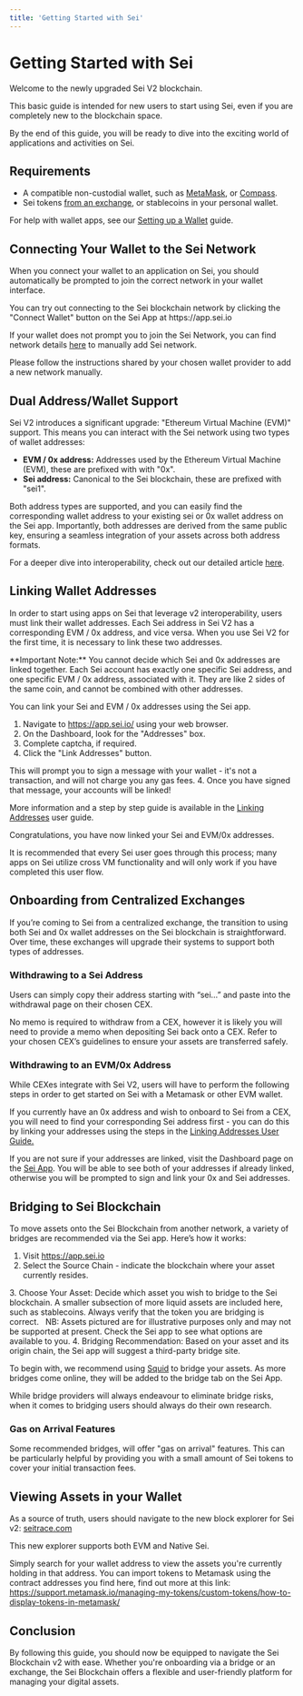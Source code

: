 ```yaml
---
title: 'Getting Started with Sei'
---
```



# Getting Started with Sei

Welcome to the newly upgraded Sei V2 blockchain. 

This basic guide is intended for new users to start using Sei, even if you are completely new to the blockchain space.

By the end of this guide, you will be ready to dive into the exciting world of applications and activities on Sei.

## Requirements

- A compatible non-custodial wallet, such as [MetaMask](https://metamask.io/), or [Compass](https://compasswallet.io/).
- Sei tokens [from an exchange](/user-guides/getting-tokens), or stablecoins in your personal wallet.

For help with wallet apps, see our [Setting up a Wallet](./user-guides/wallet-setup.mdx) guide.

## Connecting Your Wallet to the Sei Network

When you connect your wallet to an application on Sei, you should automatically be prompted to join the correct network in your wallet interface. 


<Callout emoji="💡">
  You can try out connecting to the Sei blockchain network by clicking the "Connect Wallet" button on the Sei App at https://app.sei.io
</Callout>

If your wallet does not prompt you to join the Sei Network, you can find network details [here](/user-guides/wallet-setup) to manually add Sei network.

Please follow the instructions shared by your chosen wallet provider to add a new network manually.

## Dual Address/Wallet Support

Sei V2 introduces a significant upgrade: "Ethereum Virtual Machine (EVM)" support. This means you can interact with the Sei network using two types of wallet addresses:

- **EVM / 0x address:** Addresses used by the Ethereum Virtual Machine (EVM), these are prefixed with with "0x".
- **Sei address:** Canonical to the Sei blockchain, these are prefixed with "sei1".

Both address types are supported, and you can easily find the corresponding wallet address to your existing sei or 0x wallet address on the Sei app. 
Importantly, both addresses are derived from the same public key, ensuring a seamless integration of your assets across both address formats.

For a deeper dive into interoperability, check out our detailed article [here](https://blog.sei.io/sei-v2-interoperability/).

## Linking Wallet Addresses

In order to start using apps on Sei that leverage v2 interoperability, users must link their wallet addresses. Each Sei address in Sei V2 has a corresponding EVM / 0x address, and vice versa. When you use Sei V2 for the first time, it is necessary to link these two addresses. 

<Callout type="warning">
  **Important Note:** You cannot decide which Sei and 0x addresses are linked together. Each Sei account has exactly one specific Sei address, and one specific EVM / 0x address, associated with it. They are like 2 sides of the same coin, and cannot be combined with other addresses. 
</Callout>

You can link your Sei and EVM / 0x addresses using the Sei app.

1. Navigate to https://app.sei.io/ using your web browser.
2. On the Dashboard, look for the "Addresses" box.
3. Complete captcha, if required.
3. Click the "Link Addresses" button. 
<ImageWithCaption img={linkAddressesImage} alt="Link addresses button"/>
This will prompt you to sign a message with your wallet - it's not a transaction, and will not charge you any gas fees.
<ImageWithCaption img={signMessageImage} alt="Sign message"/>
4. Once you have signed that message, your accounts will be linked!
<ImageWithCaption img={linkSuccessImage} alt="Linking successful"/>

More information and a step by step guide is available in the [Linking Addresses](/user-guides/linking-addresses) user guide.

Congratulations, you have now linked your Sei and EVM/0x addresses.

<Callout emoji="💡">
    It is recommended that every Sei user goes through this process; many apps on Sei utilize cross VM functionality and will only work if you have completed this user flow.
</Callout>

## Onboarding from Centralized Exchanges

If you’re coming to Sei from a centralized exchange, the transition to using both Sei and 0x wallet addresses on the Sei blockchain is straightforward. Over time, these exchanges will upgrade their systems to support both types of addresses.

### Withdrawing to a Sei Address

Users can simply copy their address starting with “sei…” and paste into the withdrawal page on their chosen CEX.

<ImageWithCaption img={cexWithdrawImage} alt="Withdraw Sei from Cex"/>

No memo is required to withdraw from a CEX, however it is likely you will need to provide a memo when depositing Sei back onto a CEX. Refer to your chosen CEX’s guidelines to ensure your assets are transferred safely.

### Withdrawing to an EVM/0x Address 

While CEXes integrate with Sei V2, users will have to perform the following steps in order to get started on Sei with a Metamask or other EVM wallet.

If you currently have an 0x address and wish to onboard to Sei from a CEX, you will need to find your corresponding Sei address first - you can do this by linking your addresses using the steps in the [Linking Addresses User Guide.](/user-guides/linking-addresses)

If you are not sure if your addresses are linked, visit the Dashboard page on the [Sei App](https://app.sei.io). You will be able to see both of your addresses if already linked, otherwise you will be prompted to sign and link your 0x and Sei addresses.

## Bridging to Sei Blockchain

To move assets onto the Sei Blockchain from another network, a variety of bridges are recommended via the Sei app. Here’s how it works:

1. Visit https://app.sei.io
2. Select the Source Chain - indicate the blockchain where your asset currently resides.
<ImageWithCaption img={sourceChainDropdownImage} alt="Select a source chain"/>
3. Choose Your Asset: Decide which asset you wish to bridge to the Sei blockchain. A smaller subsection of more liquid assets are included here, such as stablecoins. Always verify that the token you are bridging is correct.  
<Callout emoji="⚠️">
    NB: Assets pictured are for illustrative purposes only and may not be supported at present. Check the Sei app to see what options are available to you.
</Callout>
<ImageWithCaption img={selectAssetImage} alt="Select an asset"/>
4. Bridging Recommendation: Based on your asset and its origin chain, the Sei app will suggest a third-party bridge site. 

To begin with, we recommend using [Squid](https://www.squidrouter.com/) to bridge your assets. As more bridges come online, they will be added to the bridge tab on the Sei App.

<Callout type="info" emoji="ℹ️">
    While bridge providers will always endeavour to eliminate bridge risks, when it comes to bridging users should always do their own research.
</Callout>

### Gas on Arrival Features

Some recommended bridges, will offer "gas on arrival" features. This can be particularly helpful by providing you with a small amount of Sei tokens to cover your initial transaction fees.

## Viewing Assets in your Wallet

As a source of truth, users should navigate to the new block explorer for Sei v2: [seitrace.com](https://seitrace.com)

This new explorer supports both EVM and Native Sei.

Simply search for your wallet address to view the assets you're currently holding in that address. You can import tokens to Metamask using the contract addresses you find here, find out more at this link: https://support.metamask.io/managing-my-tokens/custom-tokens/how-to-display-tokens-in-metamask/

## Conclusion
By following this guide, you should now be equipped to navigate the Sei Blockchain v2 with ease. Whether you're onboarding via a bridge or an exchange, the Sei Blockchain offers a flexible and user-friendly platform for managing your digital assets.
